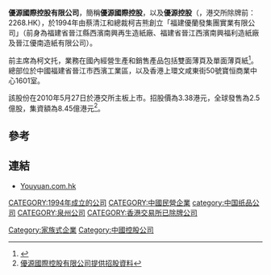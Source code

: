 '''優源國際控股有限公司'''，簡稱'''優源國際控股'''，以及'''優源控股'''（'''{{lang-en|Youyuan International Holdings Limited}}'''，港交所除牌前：2268.HK），於1994年由蔡清江和總裁柯吉熊創立「福建優蘭發集團實業有限公司」（前身為福建省晉江縣西濱南興再生造紙廠、福建省晉江西濱南興福利造紙廠及晉江優南造紙有限公司）。

前主席為柯文托，業務在國內經營生產和銷售產品包括雙面薄頁及單面薄頁紙<ref>{{Cite web |url=http://www.youyuan.com.hk/c/about_profile.php |title=優源國際控股有限公司簡介 |access-date=2013-07-07 |archive-url=https://web.archive.org/web/20130708125230/http://www.youyuan.com.hk/c/about_profile.php |archive-date=2013-07-08 |dead-url=yes }}</ref>。總部位於中國福建省晉江市西濱工業區，以及香港上環文咸東街50號寶恒商業中心1601室。

該股份在2010年5月27日於港交所主板上市。招股價為3.38港元，全球發售為2.5億股，集資額為8.45億港元<ref>[http://www.youyuan.com.hk/attachment/201005132311132_tc.pdf 優源國際控股有限公司提供招股資料]{{Dead link|date=2019年12月 |bot=InternetArchiveBot |fix-attempted=yes }}</ref>。

==參考==
{{reflist}}

==連結==
*[https://web.archive.org/web/20130708135951/http://www.youyuan.com.hk/ Youyuan.com.hk]

[[CATEGORY:1994年成立的公司|CATEGORY:1994年成立的公司]]
[[CATEGORY:中國民營企業|CATEGORY:中國民營企業]]
[[category:中国纸品公司|category:中国纸品公司]]
[[CATEGORY:泉州公司|CATEGORY:泉州公司]]
[[Category:家族式企業|Category:家族式企業]]
[[CATEGORY:香港交易所已除牌公司|CATEGORY:香港交易所已除牌公司]]
[[Category:中國控股公司|Category:中國控股公司]]